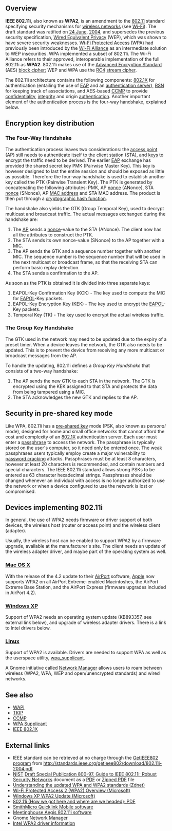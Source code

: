 == Overview ==
'''IEEE 802.11i''', also known as '''WPA2''', is an amendment to the [[IEEE 802.11|802.11]] standard specifying security mechanisms for [[wireless LAN|wireless network]]s (see [[Wi-Fi]]). The draft standard was ratified on [[24 June]], [[2004]], and supersedes the previous security specification, [[Wired Equivalent Privacy]] (WEP), which was shown to have severe security weaknesses. [[Wi-Fi Protected Access]] (WPA) had previously been introduced by the [[Wi-Fi Alliance]] as an intermediate solution to WEP insecurities. WPA implemented a subset of 802.11i. The Wi-Fi Alliance refers to their approved, interoperable implementation of the full 802.11i as '''WPA2'''. 802.11i makes use of the [[Advanced Encryption Standard]] (AES) [[block cipher]]; WEP and WPA use the [[RC4 (cipher)|RC4]] [[stream cipher]].

The 802.11i architecture contains the following components: [[802.1X]] for authentication (entailing the use of [[Extensible Authentication Protocol|EAP]] and an [[authentication server]]), [[Robust Security Network|RSN]] for keeping track of associations, and AES-based [[CCMP]] to provide [[confidentiality]], [[data integrity|integrity]] and origin [[authentication]]. Another important element of the authentication process is the four-way handshake, explained below.

== Encryption key distribution ==

=== The Four-Way Handshake ===
The authentication process leaves two considerations: the [[access point]] (AP) still needs to authenticate itself to the client station (STA), and [[key (cryptography)|key]]s to encrypt the traffic need to be derived. The earlier [[Extensible Authentication Protocol|EAP]] exchange has provided the shared secret key PMK (Pairwise Master Key). This key is however designed to last the entire session and should be exposed as little as possible. Therefore the four-way handshake is used to establish another key called the PTK (Pairwise Transient Key). The PTK is generated by concatenating the following attributes: PMK, AP [[nonce]] (ANonce), STA [[nonce]] (SNonce), AP [[MAC address]] and STA MAC address. The product is then put through a [[cryptographic hash function]]. 

The handshake also yields the GTK (Group Temporal Key), used to decrypt multicast and broadcast traffic. The actual messages exchanged during the handshake are:

# The [[access point|AP]] sends a [[nonce]]-value to the STA (ANonce). The client now has all the attributes to construct the PTK. 
# The STA sends its own nonce-value (SNonce) to the AP together with a [[Message Integrity Code|MIC]].
# The AP sends the GTK and a sequence number together with another MIC. The sequence number is the sequence number that will be used in the next multicast or broadcast frame, so that the receiving STA can perform basic replay detection. 
# The STA sends a confirmation to the AP.

As soon as the PTK is obtained it is divided into three separate keys: 

# EAPOL-Key Confirmation Key (KCK) - The key used to compute the MIC for [[EAPOL]]-Key packets.
# EAPOL-Key Encryption Key (KEK) - The key used to encrypt the [[EAPOL]]-Key packets.
# Temporal Key (TK) - The key used to encrypt the actual wireless traffic.

=== The Group Key Handshake ===
The GTK used in the network may need to be updated due to the expiry of a preset timer.  When a device leaves the network, the GTK also needs to be updated.  This is to prevent the device from receiving any more multicast or broadcast messages from the AP.

To handle the updating, 802.11i defines a ''Group Key Handshake'' that consists of a two-way handshake:

# The AP sends the new GTK to each STA in the network.  The GTK is encrypted using the KEK assigned to that STA and protects the data from being tampered using a MIC.
# The STA acknowledges the new GTK and replies to the AP.

==Security in pre-shared key mode==
Like WPA, 802.11i has a [[pre-shared key]] mode (PSK, also known as ''personal'' mode), designed for home and small office networks that cannot afford the cost and complexity of an [[IEEE 802.1X|802.1X]] authentication server. Each user must enter a [[passphrase]] to access the network.  The passphrase is typically stored on the user's computer, so it need only be entered once. The weak passphrases users typically employ create a major vulnerability to [[password cracking]] attacks.  Passphrases must be at least 8 characters, however at least 20 characters is recommended, and contain numbers and special characters.  The IEEE 802.11i standard allows strong PSKs to be entered as 63 character hexadecimal strings.  Passphrases should be changed whenever an individual with access is no longer authorized to use the network or when a device configured to use the network is lost or compromised.

==Devices implementing 802.11i==

In general, the use of WPA2 needs firmware or driver support of both devices, the wireless host (router or access point) and the wireless client (adapter).

Usually, the wireless host can be enabled to support WPA2 by a firmware upgrade, available at the manufacturer's site. The client needs an update of the wireless adapter driver, and maybe part of the operating system as well.

===[[Mac OS X]]===

With the release of the 4.2 update to their [[AirPort]] software, [[Apple Computer|Apple]] now supports WPA2 on all AirPort Extreme-enabled Macintoshes, the AirPort Extreme Base Station, and the AirPort Express (firmware upgrades included in AirPort 4.2).

===[[Windows XP]]===

Support of WPA2 needs an operating system update (KB893357, see external link below), and upgrade of wireless adapter drivers. There is a link to Intel drivers below.

===[[Linux]]===

Support of WPA2 is available. Drivers are needed to support WPA as well as the userspace utility, [[wpa_supplicant]].

A Gnome initiative called [http://www.gnome.org/projects/NetworkManager/ Network Manager] allows users to roam between wireless (WPA2, WPA, WEP and open/unencrypted standards) and wired networks.

==See also==
* [[WAPI]]
* [[TKIP]]
* [[CCMP]]
* [[WPA Supplicant]]
* [[IEEE 802.1X]]

==External links==
* IEEE standard can be retrieved at no charge through the [http://standards.ieee.org/getieee802/ GetIEEE802 program] from http://standards.ieee.org/getieee802/download/802.11i-2004.pdf
*[[National_Institute_of_Standards_and_Technology | NIST]] [http://csrc.nist.gov/publications/drafts.html#sp800-97 Draft Special Publication 800-97, Guide to IEEE 802.11i: Robust Security Networks] document as a [http://csrc.nist.gov/publications/drafts/Draft-SP800-97.pdf PDF] or [http://csrc.nist.gov/publications/drafts/Draft-SP800-97_pdf.zip Zipped PDF] file
*[http://blogs.zdnet.com/Ou/?p=67 Understanding the updated WPA and WPA2 standards  (Zdnet)]
*[http://www.microsoft.com/technet/community/columns/cableguy/cg0505.mspx Wi-Fi Protected Access 2 (WPA2) Overview  (Microsoft)]
*[http://support.microsoft.com/?id=893357 Windows XP WPA2 Update  (Microsoft)]
*[http://www.sans.org/rr/whitepapers/wireless/1467.php 802.11i (How we got here and where are we headed); PDF]
*[http://www.smithmicro.com/default.tpl?sku=QLMWA0EE&group=product_full SmithMicro Quicklink Mobile software]
*[http://www.mtghouse.com Meetinghouse Aegis 802.11i software]
* Gnome [http://www.gnome.org/projects/NetworkManager/ Network Manager]
*[http://www.intel.com/support/notebook/sb/cs-006109.htm Intel WPA2 driver information]